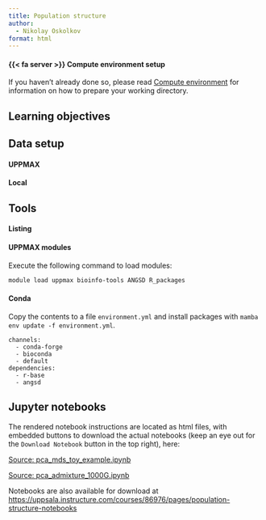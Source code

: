 ```yaml
---
title: Population structure
author:
  - Nikolay Oskolkov
format: html
---
```


::: {.callout-important collapse=true}

#### {{< fa server >}} Compute environment setup

If you haven't already done so, please read [Compute
environment](../compute_environment/index.qmd) for information on how
to prepare your working directory.

:::

::: {.callout-tip collapse=true}

## Learning objectives

:::

::: {.callout-note collapse=true}

## Data setup

:::{.panel-tabset}

#### UPPMAX

#### Local

:::

:::

::: {.callout-note collapse=true}

## Tools

:::{.panel-tabset}

#### Listing

#### UPPMAX modules

Execute the following command to load modules:

```bash
module load uppmax bioinfo-tools ANGSD R_packages
```

#### Conda

Copy the contents to a file `environment.yml` and install packages
with `mamba env update -f environment.yml`.

```{lang="text" }
channels:
  - conda-forge
  - bioconda
  - default
dependencies:
  - r-base
  - angsd
```

:::

:::

## Jupyter notebooks

<!-- markdownlint-disable MD013 -->

The rendered notebook instructions are located as html files, with
embedded buttons to download the actual notebooks (keep an eye out for
the `Download Notebook` button in the top right), here:

<a class="quarto-notebook-link" id="pca_mds_toy_example" href="pca_mds_toy_example.ipynb.html">Source:
pca_mds_toy_example.ipynb</a>

<a class="quarto-notebook-link" id="pca_admixture_1000G" href="pca_admixture_1000G.ipynb.html">Source: pca_admixture_1000G.ipynb</a>

<!-- markdownlint-enable MD013 -->

Notebooks are also available for download at <https://uppsala.instructure.com/courses/86976/pages/population-structure-notebooks>
